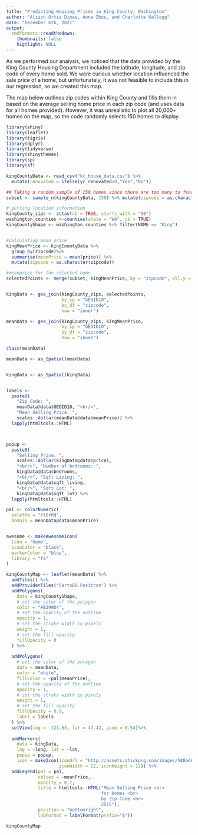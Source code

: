 ```yaml
---
title: "Predicting Housing Prices in King County, Washington"
author: "Alison Ortiz Dimas, Anna Zhou, and Charlotte Kellogg"
date: "December 6th, 2021"
output:
  rmdformats::readthedown:
    thumbnails: false
    highlight: NULL
---
```


As we performed our analysis, we noticed that the data provided by the King County Housing Department included the latitude, longitude, and zip code of every home sold. We were curious whether location influenced the sale price of a home, but unfortunately, it was not feasible to include this in our regression, so we created this map.

The map below outlines zip codes within King County and fills them in based on the average selling home price in each zip code (and uses data for all homes provided). However, it was unrealistic to plot all 20,000+ homes on the map, so the code randomly selects 150 homes to display. 

```r
library(shiny)
library(leaflet)
library(tigris)
library(dplyr)
library(tidyverse)
library(shinythemes)
library(sp)
library(sf)
```


```r

kingCountyData <- read_csv("kc_house_data.csv") %>%
  mutate(renovated = ifelse(yr_renovated>0,"Yes","No"))

## Taking a random sample of 150 homes since there are too many to feasibly show
subset <- sample_n(kingCountyData, 150) %>% mutate(zipcode = as.character(zipcode)) 

# getting location information
kingCounty_zips <- zctas(cb = TRUE, starts_with = "98")
washington_counties <-counties(state = "WA", cb = TRUE)
kingCountyShape <- washington_counties %>% filter(NAME == "King")


#calculating mean price 
kingMeanPrice <- kingCountyData %>% 
  group_by(zipcode)%>%
  summarise(meanPrice = mean(price)) %>%
  mutate(zipcode = as.character(zipcode)) 

#meanprice for the selected home
selectedPoints <- merge(subset, kingMeanPrice, by = "zipcode", all.y = TRUE)


kingData <- geo_join(kingCounty_zips, selectedPoints, 
                     by_sp = "GEOID10",
                     by_df = "zipcode",
                     how = "inner")

meanData <- geo_join(kingCounty_zips, kingMeanPrice, 
                     by_sp = "GEOID10",
                     by_df = "zipcode",
                     how = "inner")

class(meanData)

meanData <- as_Spatial(meanData)


kingData <- as_Spatial(kingData)


labels <- 
  paste0(
    "Zip Code: ",
    meanData@data$GEOID10, "<br/>",
    "Mean Selling Price: ",
    scales::dollar(meanData@data$meanPrice)) %>%
  lapply(htmltools::HTML)



popup <- 
  paste0(
    "Selling Price: ",
    scales::dollar(kingData@data$price),
    "<br/>", "Number of bedrooms: ",
    kingData@data$bedrooms,
    "<br/>", "Sqft Living: ",
    kingData@data$sqft_living,
    "<br/>", "Sqft Lot: ",
    kingData@data$sqft_lot) %>%
  lapply(htmltools::HTML)

pal <- colorNumeric(
  palette = "YlOrRd",
  domain = meanData@data$meanPrice)


awesome <- makeAwesomeIcon(
  icon = "home",
  iconColor = "black",
  markerColor = "blue",
  library = "fa"
)

kingCountyMap <- leaflet(meanData) %>% 
  addTiles() %>% 
  addProviderTiles("CartoDB.Positron") %>% 
  addPolygons(
    data = kingCountyShape,
    # set the color of the polygon
    color = "#B399D4",
    # set the opacity of the outline
    opacity = 1,
    # set the stroke width in pixels
    weight = 1,
    # set the fill opacity
    fillOpacity = 0
  ) %>%
  
  addPolygons(
    # set the color of the polygon
    data = meanData,
    color = "white",
    fillColor = ~pal(meanPrice),
    # set the opacity of the outline
    opacity = 1,
    # set the stroke width in pixels
    weight = 1,
    # set the fill opacity
    fillOpacity = 0.9, 
    label = labels
  ) %>%
  setView(lng = -121.63, lat = 47.42, zoom = 8.54)%>%
  
  addMarkers(
    data = kingData,
    lng = ~long, lat = ~lat, 
    popup = popup,
    icon = makeIcon(iconUrl = "http://assets.stickpng.com/images/588a666dd06f6719692a2d18.png",
                    iconWidth = 12, iconHeight = 12)) %>%
  addLegend(pal = pal, 
            values = ~meanPrice, 
            opacity = 0.7, 
            title = htmltools::HTML("Mean Selling Price <br> 
                                    for Homes <br> 
                                    by Zip Code <br>
                                    2015"),
            position = "bottomright",
            labFormat = labelFormat(prefix="$"))
```

```r
kingCountyMap
```

